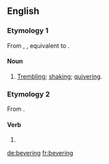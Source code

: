 ==English==

===Etymology 1===
From {{etyl|enm|en}} {{recons|beverynge|beverynge|lang=enm}}, {{term|beuerynge|lang=enm}}, equivalent to {{suffix|bever|ing}}.

====Noun====
{{en-noun}}

# [[trembling|Trembling]]; [[shaking]]; [[quivering]].

===Etymology 2===
From {{suffix|bever|ing}}.

====Verb====
{{head|en|verb form}}

# {{present participle of|bever}}

[[de:bevering]]
[[fr:bevering]]